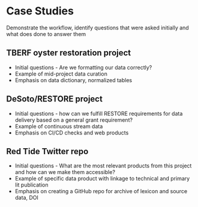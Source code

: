 # Case Studies {#cases}

Demonstrate the workflow, identify questions that were asked initially and what does done to answer them

## TBERF oyster restoration project {#oyster}

* Initial questions - Are we formatting our data correctly? 
* Example of mid-project data curation
* Emphasis on data dictionary, normalized tables

## DeSoto/RESTORE project {#desoto}

* Initial questions - how can we fulfill RESTORE requirements for data delivery based on a general grant requirement?
* Example of continuous stream data
* Emphasis on CI/CD checks and web products

## Red Tide Twitter repo {#twitter}

* Initial questions - What are the most relevant products from this project and how can we make them accessible?
* Example of specific data product with linkage to technical and primary lit publication
* Emphasis on creating a GitHub repo for archive of lexicon and source data, DOI
